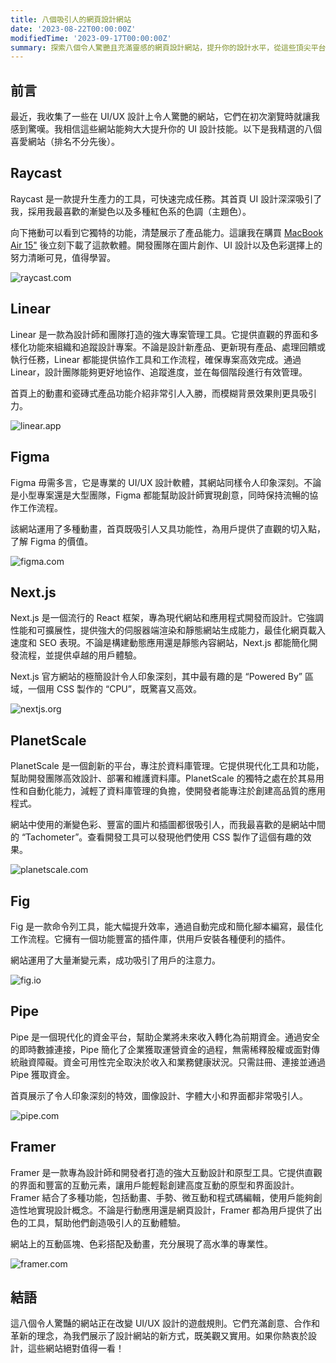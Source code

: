 ```yaml
---
title: 八個吸引人的網頁設計網站
date: '2023-08-22T00:00:00Z'
modifiedTime: '2023-09-17T00:00:00Z'
summary: 探索八個令人驚艷且充滿靈感的網頁設計網站，提升你的設計水平，從這些頂尖平台中獲取啟發。
---
```


## 前言

最近，我收集了一些在 UI/UX 設計上令人驚艷的網站，它們在初次瀏覽時就讓我感到驚嘆。我相信這些網站能夠大大提升你的 UI 設計技能。以下是我精選的八個喜愛網站（排名不分先後）。

## Raycast

Raycast 是一款提升生產力的工具，可快速完成任務。其首頁 UI 設計深深吸引了我，採用我最喜歡的漸變色以及多種紅色系的色調（主題色）。

向下捲動可以看到它獨特的功能，清楚展示了產品能力。這讓我在購買 [MacBook Air 15"](/uses) 後立刻下載了這款軟體。開發團隊在圖片創作、UI 設計以及色彩選擇上的努力清晰可見，值得學習。

<Image
  src='/images/blog/top-8-attractive-web-design-websites/raycast-com.png'
  width={1920}
  height={1024}
  alt='raycast.com'
/>

<LinkCard href='https://raycast.com' hostname='raycast.com' title='Raycast' />

## Linear

Linear 是一款為設計師和團隊打造的強大專案管理工具。它提供直觀的界面和多樣化功能來組織和追蹤設計專案。不論是設計新產品、更新現有產品、處理回饋或執行任務，Linear 都能提供協作工具和工作流程，確保專案高效完成。通過 Linear，設計團隊能夠更好地協作、追蹤進度，並在每個階段進行有效管理。

首頁上的動畫和瓷磚式產品功能介紹非常引人入勝，而模糊背景效果則更具吸引力。

<Image
  src='/images/blog/top-8-attractive-web-design-websites/linear-app.png'
  width={1920}
  height={1024}
  alt='linear.app'
/>

<LinkCard href='https://linear.app' hostname='linear.app' title='Linear' />

## Figma

Figma 毋需多言，它是專業的 UI/UX 設計軟體，其網站同樣令人印象深刻。不論是小型專案還是大型團隊，Figma 都能幫助設計師實現創意，同時保持流暢的協作工作流程。

該網站運用了多種動畫，首頁既吸引人又具功能性，為用戶提供了直觀的切入點，了解 Figma 的價值。

<Image
  src='/images/blog/top-8-attractive-web-design-websites/figma-com.png'
  width={1920}
  height={1024}
  alt='figma.com'
/>

<LinkCard href='https://figma.com' hostname='figma.com' title='Figma' />

## Next.js

Next.js 是一個流行的 React 框架，專為現代網站和應用程式開發而設計。它強調性能和可擴展性，提供強大的伺服器端渲染和靜態網站生成能力，最佳化網頁載入速度和 SEO 表現。不論是構建動態應用還是靜態內容網站，Next.js 都能簡化開發流程，並提供卓越的用戶體驗。

Next.js 官方網站的極簡設計令人印象深刻，其中最有趣的是 “Powered By” 區域，一個用 CSS 製作的 “CPU”，既驚喜又高效。

<Image
  src='/images/blog/top-8-attractive-web-design-websites/nextjs-org.png'
  width={1920}
  height={1024}
  alt='nextjs.org'
/>

<LinkCard href='https://nextjs.org' hostname='nextjs.org' title='Nextjs' />

## PlanetScale

PlanetScale 是一個創新的平台，專注於資料庫管理。它提供現代化工具和功能，幫助開發團隊高效設計、部署和維護資料庫。PlanetScale 的獨特之處在於其易用性和自動化能力，減輕了資料庫管理的負擔，使開發者能專注於創建高品質的應用程式。

網站中使用的漸變色彩、豐富的圖片和插圖都很吸引人，而我最喜歡的是網站中間的 “Tachometer”。查看開發工具可以發現他們使用 CSS 製作了這個有趣的效果。

<Image
  src='/images/blog/top-8-attractive-web-design-websites/planetscale-com.png'
  width={1920}
  height={1024}
  alt='planetscale.com'
/>

<LinkCard href='https://planetscale.com' hostname='planetscale.com' title='PlanetScale' />

## Fig

Fig 是一款命令列工具，能大幅提升效率，通過自動完成和簡化腳本編寫，最佳化工作流程。它擁有一個功能豐富的插件庫，供用戶安裝各種便利的插件。

網站運用了大量漸變元素，成功吸引了用戶的注意力。

<Image
  src='/images/blog/top-8-attractive-web-design-websites/fig-io.png'
  width={1920}
  height={1024}
  alt='fig.io'
/>

<LinkCard href='https://fig.io' hostname='fig.io' title='Fig' />

## Pipe

Pipe 是一個現代化的資金平台，幫助企業將未來收入轉化為前期資金。通過安全的即時數據連接，Pipe 簡化了企業獲取運營資金的過程，無需稀釋股權或面對傳統融資障礙。資金可用性完全取決於收入和業務健康狀況。只需註冊、連接並通過 Pipe 獲取資金。

首頁展示了令人印象深刻的特效，圖像設計、字體大小和界面都非常吸引人。

<Image
  src='/images/blog/top-8-attractive-web-design-websites/pipe-com.png'
  width={1920}
  height={1024}
  alt='pipe.com'
/>

<LinkCard href='https://pipe.com' hostname='pipe.com' title='Pipe' />

## Framer

Framer 是一款專為設計師和開發者打造的強大互動設計和原型工具。它提供直觀的界面和豐富的互動元素，讓用戶能輕鬆創建高度互動的原型和界面設計。Framer 結合了多種功能，包括動畫、手勢、微互動和程式碼編輯，使用戶能夠創造性地實現設計概念。不論是行動應用還是網頁設計，Framer 都為用戶提供了出色的工具，幫助他們創造吸引人的互動體驗。

網站上的互動區塊、色彩搭配及動畫，充分展現了高水準的專業性。

<Image
  src='/images/blog/top-8-attractive-web-design-websites/framer-com.png'
  width={1920}
  height={1024}
  alt='framer.com'
/>

<LinkCard href='https://framer.com' hostname='framer.com' title='Framer' />

## 結語

這八個令人驚豔的網站正在改變 UI/UX 設計的遊戲規則。它們充滿創意、合作和革新的理念，為我們展示了設計網站的新方式，既美觀又實用。如果你熱衷於設計，這些網站絕對值得一看！
